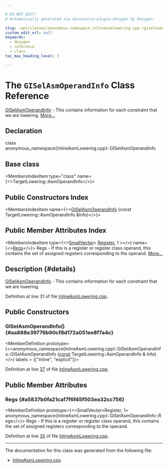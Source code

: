 ```yaml
---

# DO NOT EDIT!
# Automatically generated via docusaurus-plugin-doxygen by Doxygen.

slug: /api/classes/anonymous-namespace-inlineasmlowering-cpp-/giselasmoperandinfo
custom_edit_url: null
keywords:
  - doxygen
  - reference
  - class
toc_max_heading_level: 3

---
```





# The `GISelAsmOperandInfo` Class Reference

<DoxygenPage pluginConfig={pluginConfig}>

<a href="/docs/api/classes/anonymous-namespace-inlineasmlowering-cpp-/giselasmoperandinfo">GISelAsmOperandInfo</a> - This contains information for each constraint that we are lowering. <a href="#details">More...</a>

## Declaration

<CodeBlock>class anonymous_namespace{InlineAsmLowering.cpp}::GISelAsmOperandInfo</CodeBlock>

## Base class

<MembersIndex>

<MembersIndexItem
  type="class"
  name={<>TargetLowering::AsmOperandInfo</>}>
</MembersIndexItem>

</MembersIndex>

## Public Constructors Index

<MembersIndex>

<MembersIndexItem
  name={<><a href="#aa888e39776b90cf8d172a051ee8f7a4c">GISelAsmOperandInfo</a> (const TargetLowering::AsmOperandInfo &amp;Info)</>}>
</MembersIndexItem>

</MembersIndex>

## Public Member Attributes Index

<MembersIndex>

<MembersIndexItem
  type={<><a href="/docs/api/classes/llvm/smallvector">SmallVector</a>&lt; <a href="/docs/api/classes/llvm/register">Register</a>, 1 &gt;</>}
  name={<><a href="#a5837b0fa21caf7f6f45f503ea32cc756">Regs</a></>}>
Regs - If this is a register or register class operand, this contains the set of assigned registers corresponding to the operand. <a href="#a5837b0fa21caf7f6f45f503ea32cc756">More...</a>
</MembersIndexItem>

</MembersIndex>

## Description {#details}

<a href="/docs/api/classes/anonymous-namespace-inlineasmlowering-cpp-/giselasmoperandinfo">GISelAsmOperandInfo</a> - This contains information for each constraint that we are lowering.

Definition at line 31 of file <a href="/docs/api/files/lib/lib/codegen/lib/codegen/globalisel/inlineasmlowering-cpp">InlineAsmLowering.cpp</a>.

<SectionDefinition>

## Public Constructors

### GISelAsmOperandInfo() {#aa888e39776b90cf8d172a051ee8f7a4c}

<MemberDefinition
  prototype={<>anonymous&#95;namespace&#123;InlineAsmLowering.cpp&#125;::GISelAsmOperandInfo::GISelAsmOperandInfo (<a href="/docs/api/files/lib/lib/target/lib/target/aarch64/aarch64promoteconstant-cpp/#a90f8350fecae261c25be85d38b451bff">const</a> TargetLowering::AsmOperandInfo &amp; Info)</>}
  labels = {["inline", "explicit"]}>

Definition at line <a href="/docs/api/files/lib/lib/codegen/lib/codegen/globalisel/inlineasmlowering-cpp/#l00037">37</a> of file <a href="/docs/api/files/lib/lib/codegen/lib/codegen/globalisel/inlineasmlowering-cpp">InlineAsmLowering.cpp</a>.
</MemberDefinition>

</SectionDefinition>

<SectionDefinition>

## Public Member Attributes

### Regs {#a5837b0fa21caf7f6f45f503ea32cc756}

<MemberDefinition
  prototype={<>SmallVector&lt;Register, 1&gt; anonymous&#95;namespace&#123;InlineAsmLowering.cpp&#125;::GISelAsmOperandInfo::Regs</>}>
Regs - If this is a register or register class operand, this contains the set of assigned registers corresponding to the operand.

Definition at line <a href="/docs/api/files/lib/lib/codegen/lib/codegen/globalisel/inlineasmlowering-cpp/#l00035">35</a> of file <a href="/docs/api/files/lib/lib/codegen/lib/codegen/globalisel/inlineasmlowering-cpp">InlineAsmLowering.cpp</a>.
</MemberDefinition>

</SectionDefinition>

<hr/>

The documentation for this class was generated from the following file:

<ul>
<li><a href="/docs/api/files/lib/lib/codegen/lib/codegen/globalisel/inlineasmlowering-cpp">InlineAsmLowering.cpp</a></li>
</ul>

</DoxygenPage>
